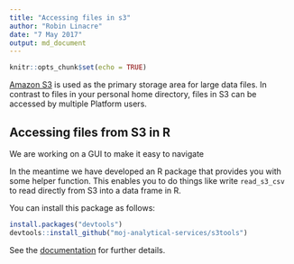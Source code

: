 ```yaml
---
title: "Accessing files in s3"
author: "Robin Linacre"
date: "7 May 2017"
output: md_document
---
```


```r
knitr::opts_chunk$set(echo = TRUE)
```

[Amazon S3](https://en.wikipedia.org/wiki/Amazon_S3) is used as the primary storage area for large data files.  In contrast to files in your personal home directory, files in S3 can be accessed by multiple Platform users.  

## Accessing files from S3 in R

We are working on a GUI to make it easy to navigate 

In the meantime we have developed an R package that provides you with some helper function.  This enables you to do things like write `read_s3_csv` to read directly from S3 into a data frame in R.

You can install this package as follows:  
```r
install.packages("devtools")
devtools::install_github("moj-analytical-services/s3tools")
```

See the [documentation](https://github.com/moj-analytical-services/s3tools) for further details.